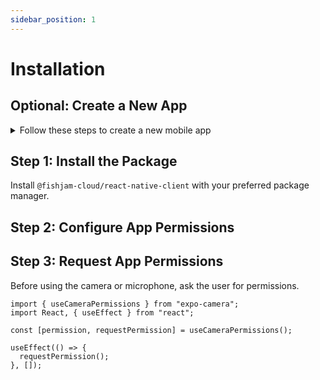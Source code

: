 ```yaml
---
sidebar_position: 1
---
```



# Installation

## Optional: Create a New App

<details>
  <summary>Follow these steps to create a new mobile app</summary>

If you don't have an existing project, you can create a new Expo app using a template

```bash
npx create-expo-app@latest my-video-app
```

As the next step, you have to generate native files with the `expo prebuild` command:

```bash
npx expo prebuild
```

You can also follow more detailed [Expo instructions](https://docs.expo.dev/get-started/introduction/).

</details>

## Step 1: Install the Package

Install `@fishjam-cloud/react-native-client` with your preferred package manager.

<InstallPackage />

## Step 2: Configure App Permissions

<ConfigurePermissions />

## Step 3: Request App Permissions

Before using the camera or microphone, ask the user for permissions.

```tsx
import { useCameraPermissions } from "expo-camera";
import React, { useEffect } from "react";

const [permission, requestPermission] = useCameraPermissions();

useEffect(() => {
  requestPermission();
}, []);
```
